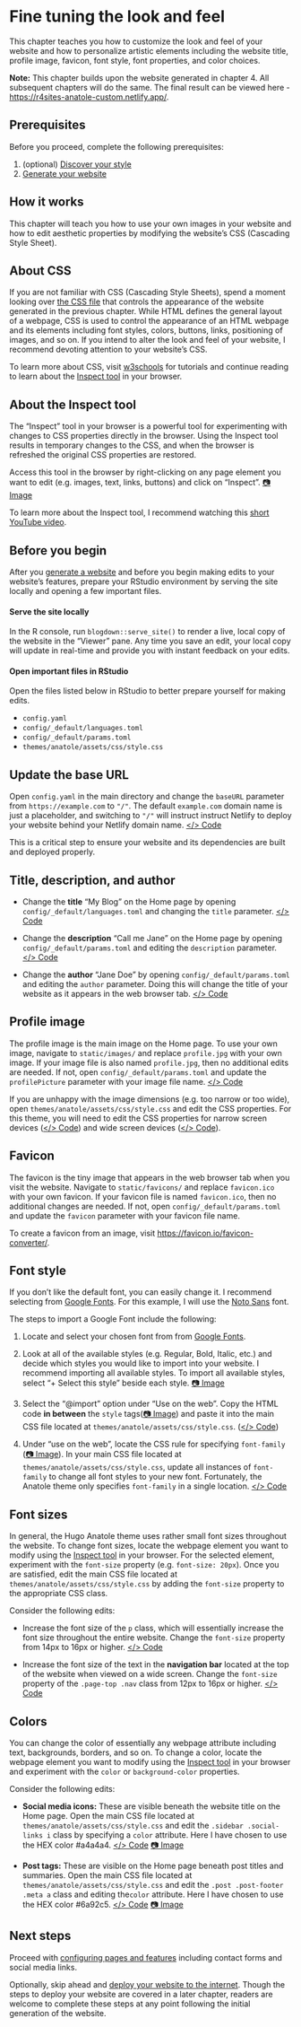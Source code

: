 # Fine tuning the look and feel {#fine-tune}

This chapter teaches you how to customize the look and feel of your website and how to personalize artistic elements including the website title, profile image, favicon, font style, font properties, and color choices.

:::design
**Note:** This chapter builds upon the website generated in chapter 4. All subsequent chapters will do the same. The final result can be viewed here - [https://r4sites-anatole-custom.netlify.app/](https://r4sites-anatole-custom.netlify.app/){target="blank"}.
:::

## Prerequisites

Before you proceed, complete the following prerequisites:

1. (optional) [Discover your style](#choose-theme){target="blank"}
2. [Generate your website](#generate){target="blank"}

## How it works

This chapter will teach you how to use your own images in your website and how to edit aesthetic properties by modifying the website's CSS (Cascading Style Sheet).

## About CSS

If you are not familiar with CSS (Cascading Style Sheets), spend a moment looking over [the CSS file](https://github.com/dannymorris/r4sites-anatole-custom/blob/master/themes/anatole/assets/css/style.css){target="blank"} that controls the appearance of the website generated in the previous chapter. While HTML defines the general layout of a webpage, CSS is used to control the appearance of an HTML webpage and its elements including font styles, colors, buttons, links, positioning of images, and so on. If you intend to alter the look and feel of your website, I recommend devoting attention to your website's CSS.

To learn more about CSS, visit [w3schools](https://www.w3schools.com/css/){target="blank"} for tutorials and continue reading to learn about the [Inspect tool](#inspect-tool){target="blank"} in your browser.

## About the Inspect tool {#inspect-tool}

The "Inspect" tool in your browser is a powerful tool for experimenting with changes to CSS properties directly in the browser. Using the Inspect tool results in temporary changes to the CSS, and when the browser is refreshed the original CSS properties are restored. 

Access this tool in the browser by right-clicking on any page element you want to edit (e.g. images, text, links, buttons) and click on "Inspect". [📷 Image](https://i.imgur.com/0h0H4VW.png){target="blank"}

To learn more about the Inspect tool, I recommend watching this [short YouTube video](https://www.youtube.com/watch?v=1l4xz1QQhew){target="blank"}.

## Before you begin

After you [generate a website](#generate){target="blank"} and before you begin making edits to your website's features, prepare your RStudio environment by serving the site locally and opening a few important files.

#### Serve the site locally {-}

In the R console, run `blogdown::serve_site()` to render a live, local copy of the website in the "Viewer" pane. Any time you save an edit, your local copy will update in real-time and provide you with instant feedback on your edits. 

#### Open important files in RStudio {-}

Open the files listed below in RStudio to better prepare yourself for making edits.

- `config.yaml`
- `config/_default/languages.toml` 
- `config/_default/params.toml` 
- `themes/anatole/assets/css/style.css`

## Update the base URL

Open `config.yaml` in the main directory and change the `baseURL` parameter from `https://example.com` to `"/"`. The default `example.com` domain name is just a placeholder, and switching to `"/"` will instruct instruct Netlify to deploy your website behind your Netlify domain name. [</> Code](https://github.com/dannymorris/r4sites-anatole-custom/blob/master/config.yaml#L1){target="blank"}

This is a critical step to ensure your website and its dependencies are built and deployed properly.

## Title, description, and author

- Change the **title** "My Blog" on the Home page by opening `config/_default/languages.toml` and changing the `title` parameter. [</> Code](https://github.com/dannymorris/r4sites-anatole-custom/blob/master/config/_default/languages.toml#L2){target="blank"}

- Change the **description** "Call me Jane" on the Home page by opening `config/_default/params.toml` and editing the `description` parameter. [</> Code](https://github.com/dannymorris/r4sites-anatole-custom/blob/master/config/_default/params.toml#L5){target="blank"}

- Change the **author** "Jane Doe" by opening `config/_default/params.toml` and editing the `author` parameter. Doing this will change the title of your website as it appears in the web browser tab. [</> Code](https://github.com/dannymorris/r4sites-anatole-custom/blob/master/config/_default/params.toml#L3){target="blank"}

## Profile image

The profile image is the main image on the Home page. To use your own image, navigate to `static/images/` and replace `profile.jpg` with your own image. If your image file is also named `profile.jpg`, then no additional edits are needed. If not, open `config/_default/params.toml` and update the `profilePicture` parameter with your image file name. [</> Code](https://github.com/dannymorris/r4sites-anatole-custom/blob/master/config/_default/params.toml#L6){target="blank"}

If you are unhappy with the image dimensions (e.g. too narrow or too wide), open `themes/anatole/assets/css/style.css` and edit the CSS properties. For this theme, you will need to edit the CSS properties for narrow screen devices ([</> Code](https://github.com/dannymorris/r4sites-anatole-custom/blob/master/themes/anatole/assets/css/style.css#L915-L917){target="blank"}) and wide screen devices ([</> Code](https://github.com/dannymorris/r4sites-anatole-custom/blob/master/themes/anatole/assets/css/style.css#L293-L296){target="blank"}).

## Favicon {#favicon}

The favicon is the tiny image that appears in the web browser tab when you visit the website. Navigate to `static/favicons/` and replace `favicon.ico` with your own favicon. If your favicon file is named `favicon.ico`, then no additional changes are needed. If not, open `config/_default/params.toml` and update the `favicon` parameter with your favicon file name.

To create a favicon from an image, visit [https://favicon.io/favicon-converter/](https://favicon.io/favicon-converter/){target="blank"}.

## Font style

If you don't like the default font, you can easily change it. I recommend selecting from [Google Fonts](https://fonts.google.com/){target="blank"}. For this example, I will use the [Noto Sans](https://fonts.google.com/specimen/Noto+Sans?query=noto+sans){target="blank"} font.

The steps to import a Google Font include the following:

1. Locate and select your chosen font from from [Google Fonts](https://fonts.google.com/){target="blank"}.

2. Look at all of the available styles (e.g. Regular, Bold, Italic, etc.) and decide which styles you would like to import into your website. I recommend importing all available styles. To import all available styles, select "+ Select this style" beside each style. [📷 Image](https://i.imgur.com/ZEopFOB.png){target="blank"}

3. Select the "\@import" option under "Use on the web". Copy the HTML code **in between** the `style` tags([📷 Image](https://i.imgur.com/GE1L643.png){target="blank"}) and paste it into the main CSS file located at `themes/anatole/assets/css/style.css`. ([</> Code](https://github.com/dannymorris/r4sites-anatole-custom/blob/master/themes/anatole/assets/css/style.css#L3){target="blank"})

4. Under "use on the web", locate the CSS rule for specifying `font-family` ([📷 Image](https://i.imgur.com/0Nfmgdw.png){target="blank"}). In your main CSS file located at `themes/anatole/assets/css/style.css`, update all instances of `font-family` to change all font styles to your new font. Fortunately, the Anatole theme only specifies `font-family` in a single location. [</> Code](https://github.com/dannymorris/r4sites-anatole-custom/blob/master/themes/anatole/assets/css/style.css#L48){target="blank"}

## Font sizes

In general, the Hugo Anatole theme uses rather small font sizes throughout the website. To change font sizes, locate the webpage element you want to modify using the [Inspect tool](#inspect-tool){target="blank"} in your browser. For the selected element, experiment with the `font-size` property (e.g. `font-size: 20px`). Once you are satisfied, edit the main CSS file located at `themes/anatole/assets/css/style.css` by adding the `font-size` property to the appropriate CSS class.

Consider the following edits:

- Increase the font size of the `p` class, which will essentially increase the font size throughout the entire website. Change the `font-size` property from 14px to 16px or higher. [</> Code](https://github.com/dannymorris/r4sites-anatole-custom/blob/master/themes/anatole/assets/css/style.css#L55-59){target="blank"}

- Increase the font size of the text in the **navigation bar** located at the top of the website when viewed on a wide screen. Change the `font-size` property of the `.page-top .nav` class from 12px to 16px or higher. [</> Code](https://github.com/dannymorris/r4sites-anatole-custom/blob/master/themes/anatole/assets/css/style.css#L200-L207){target="blank"}

## Colors

You can change the color of essentially any webpage attribute including text, backgrounds, borders, and so on. To change a color, locate the webpage element you want to modify using the [Inspect tool](#inspect-tool){target="blank"} in your browser and experiment with the `color` or `background-color` properties. 

Consider the following edits:

- **Social media icons:** These are visible beneath the website title on the Home page. Open the main CSS file located at `themes/anatole/assets/css/style.css` and edit the `.sidebar .social-links i` class by specifying a `color` attribute. Here I have chosen to use the HEX color #a4a4a4. [</> Code](https://github.com/dannymorris/r4sites-anatole-custom/blob/master/themes/anatole/assets/css/style.css#L322-325){target="blank"} [📷 Image](https://i.imgur.com/Q7uhdaQ.png){target="blank"}

- **Post tags:** These are visible on the Home page beneath post titles and summaries. Open the main CSS file located at `themes/anatole/assets/css/style.css` and edit the `.post .post-footer .meta a` class and editing the`color` attribute. Here I have chosen to use the HEX color #6a92c5. [</> Code](https://github.com/dannymorris/r4sites-anatole-custom/blob/master/themes/anatole/assets/css/style.css#L479-482){target="blank"} [📷 Image](https://i.imgur.com/JnueFsN.png){target="blank"}

## Next steps

Proceed with [configuring pages and features](#pages-features){target="blank"} including contact forms and social media links.

Optionally, skip ahead and [deploy your website to the internet](#deploy){target="blank"}. Though the steps to deploy your website are covered in a later chapter, readers are welcome to complete these steps at any point following the initial generation of the website.